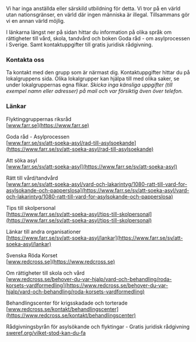 
Vi har inga anställda eller särskild utbildning för detta. Vi tror på en värld utan nationsgränser, en värld där ingen människa är illegal. Tillsammans gör vi en annan värld möjlig.

I länkarna längst ner på sidan hittar du information på olika språk om rättigheter till vård, skola, tandvård och boken Goda råd - om asylprocessen i Sverige. Samt kontaktuppgifter till gratis juridisk rådgivning.

### Kontakta oss

Ta kontakt med den grupp som är närmast dig. Kontaktuppgifter hittar du på lokalgruppens sida. Olika lokalgrupper kan hjälpa till med olika saker, se under lokalgruppernas egna flikar. _Skicka inga känsliga uppgifter (till exempel namn eller adresser) på mail och var försiktig även över telefon._

<Local appearance="transparent" className="my-16"/>

### Länkar

Flyktinggruppernas riksråd\
[www.farr.se](https://www.farr.se)

Goda råd - Asylprocessen\
[www.farr.se/sv/att-soeka-asyl/rad-till-asylsoekande](https://www.farr.se/sv/att-soeka-asyl/rad-till-asylsoekande)

Att söka asyl\
[www.farr.se/sv/att-soeka-asyl](https://www.farr.se/sv/att-soeka-asyl)

Rätt till vård/tandvård\
[www.farr.se/sv/att-soeka-asyl/vard-och-lakarintyg/1080-ratt-till-vard-for-asylsokande-och-papperslosa](https://www.farr.se/sv/att-soeka-asyl/vard-och-lakarintyg/1080-ratt-till-vard-for-asylsokande-och-papperslosa)

Tips till skolpersonal\
[https://www.farr.se/sv/att-soeka-asyl/tips-till-skolpersonal](https://www.farr.se/sv/att-soeka-asyl/tips-till-skolpersonal)

Länkar till andra organisationer\
[https://www.farr.se/sv/att-soeka-asyl/lankar](https://www.farr.se/sv/att-soeka-asyl/lankar)

Svenska Röda Korset\
[www.redcross.se](https://www.redcross.se)

Om rättigheter till skola och vård\
[www.redcross.se/behover-du-var-hjalp/vard-och-behandling/roda-korsets-vardformedling](https://www.redcross.se/behover-du-var-hjalp/vard-och-behandling/roda-korsets-vardformedling)

Behandlingscenter för krigsskadade och torterade\
[www.redcross.se/kontakt/behandlingscenter](https://www.redcross.se/kontakt/behandlingscenter)

Rådgivningsbyrån för asylsökande och flyktingar - Gratis juridisk rådgivning\
[sweref.org/vilket-stod-kan-du-fa](https://sweref.org/vilket-stod-kan-du-fa)
